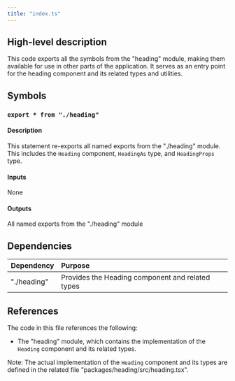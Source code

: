 ```yaml
---
title: "index.ts"
---
```


## High-level description
This code exports all the symbols from the "heading" module, making them available for use in other parts of the application. It serves as an entry point for the heading component and its related types and utilities.

## Symbols

### `export * from "./heading"`
#### Description
This statement re-exports all named exports from the "./heading" module. This includes the `Heading` component, `HeadingAs` type, and `HeadingProps` type.

#### Inputs
None

#### Outputs
All named exports from the "./heading" module

## Dependencies
| Dependency | Purpose |
|:-----------|:--------|
| "./heading" | Provides the Heading component and related types |

## References
The code in this file references the following:
- The "heading" module, which contains the implementation of the `Heading` component and its related types.

Note: The actual implementation of the `Heading` component and its types are defined in the related file "packages/heading/src/heading.tsx".